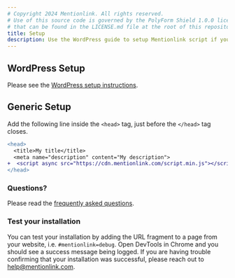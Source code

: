 ```yaml
---
# Copyright 2024 Mentionlink. All rights reserved.
# Use of this source code is governed by the PolyForm Shield 1.0.0 license
# that can be found in the LICENSE.md file at the root of this repository.
title: Setup
description: Use the WordPress guide to setup Mentionlink script if you run a WordPress site, otherwise use the generic guide.
---
```


## WordPress Setup

Please see the [WordPress setup instructions](/setup/wordpress/).

## Generic Setup

Add the following line inside the `<head>` tag, just before the `</head>` tag closes.

```diff lang="html"
<head>
  <title>My title</title>
  <meta name="description" content="My description">
+  <script async src="https://cdn.mentionlink.com/script.min.js"></script>
</head>
```

### Questions?

Please read the [frequently asked questions](/faq/).

### Test your installation

You can test your installation by adding the URL fragment to a page from your website, i.e. `#mentionlink=debug`.
Open DevTools in Chrome and you should see a success message being logged.
If you are having trouble confirming that your installation was successful, please reach out to [help@mentionlink.com](mailto:help@mentionlink.com).